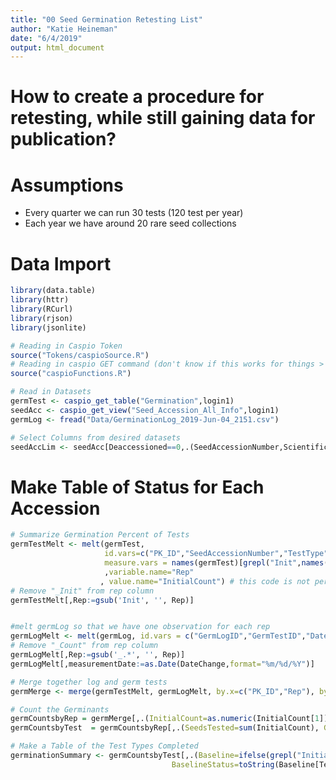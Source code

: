 ```yaml
---
title: "00 Seed Germination Retesting List"
author: "Katie Heineman"
date: "6/4/2019"
output: html_document
---
```


# How to create a procedure for retesting, while still gaining data for publication?

# Assumptions

+ Every quarter we can run 30 tests (120 test per year)
+ Each year we have around 20 rare seed collections

# Data Import
```r
library(data.table)
library(httr)
library(RCurl)
library(rjson)
library(jsonlite)

# Reading in Caspio Token
source("Tokens/caspioSource.R")
# Reading in caspio GET command (don't know if this works for things > 1000)
source("caspioFunctions.R")

# Read in Datasets
germTest <- caspio_get_table("Germination",login1)
seedAcc <- caspio_get_view("Seed_Accession_All_Info",login1)
germLog <- fread("Data/GerminationLog_2019-Jun-04_2151.csv")

# Select Columns from desired datasets
seedAccLim <- seedAcc[Deaccessioned==0,.(SeedAccessionNumber,ScientificName,CNPSRank,LocalityName,DateSeedCollected,MaternalLinesSampled,DateFrozen)]
```

# Make Table of Status for Each Accession

```r
# Summarize Germination Percent of Tests
germTestMelt <- melt(germTest,
                     id.vars=c("PK_ID","SeedAccessionNumber","TestType","Baseline","Pretreatment","CSWeeks","NumberSeedsPulled","NumGerminants","PercentGerm","StartDate","PullDate","FinalDate","Notes","SeedsPerRep"),
                     measure.vars = names(germTest)[grepl("Init",names(germTest))]
                     ,variable.name="Rep"
                    , value.name="InitialCount") # this code is not performing correctly
# Remove "_Init" from rep column
germTestMelt[,Rep:=gsub('Init', '', Rep)]


#melt germLog so that we have one observation for each rep
germLogMelt <- melt(germLog, id.vars = c("GermLogID","GermTestID","DateChange", names(germLog)[15:18]), measure.vars = names(germLog)[5:14], variable.name="Rep",value.name="measurementCount",na.rm=T)
# Remove "_Count" from rep column
germLogMelt[,Rep:=gsub('_.*', '', Rep)]
germLogMelt[,measurementDate:=as.Date(DateChange,format="%m/%d/%Y")]

# Merge together log and germ tests
germMerge <- merge(germTestMelt, germLogMelt, by.x=c("PK_ID","Rep"), by.y=c("GermTestID","Rep"), all.x=T)

# Count the Germinants
germCountsbyRep = germMerge[,.(InitialCount=as.numeric(InitialCount[1]), MaxCount = max(as.numeric(measurementCount),na.rm=T)), by=c("SeedAccessionNumber","PK_ID", "Rep","StartDate","FinalDate","TestType","Baseline")]
germCountsbyTest  = germCountsbyRep[,.(SeedsTested=sum(InitialCount), Germinants = sum(MaxCount), GermPercent=round(sum(MaxCount)/sum(InitialCount)*100)), by=c("SeedAccessionNumber","TestType","PK_ID","StartDate","FinalDate","Baseline")]

# Make a Table of the Test Types Completed
germinationSummary <- germCountsbyTest[,.(Baseline=ifelse(grepl("Initial",toString(TestType)),"Yes","No"), 
                                    BaselineStatus=toString(Baseline[TestType=="Initial"])),by="SeedAccessionNumber"]

```